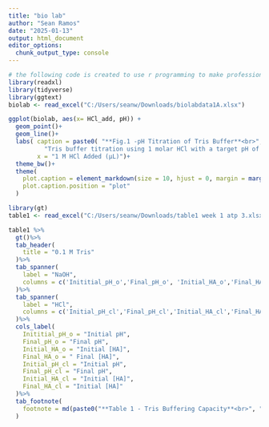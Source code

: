 ```yaml
---
title: "bio lab"
author: "Sean Ramos"
date: "2025-01-13"
output: html_document
editor_options: 
  chunk_output_type: console
---
```


```r

# the following code is created to use r programming to make professional study grade 
library(readxl)
library(tidyverse)
library(ggtext)
biolab <- read_excel("C:/Users/seanw/Downloads/biolabdata1A.xlsx")

ggplot(biolab, aes(x= HCl_add, pH)) + 
  geom_point()+ 
  geom_line()+
  labs( caption = paste0( "**Fig.1 -pH Titration of Tris Buffer**<br>",
          "Tris buffer titration using 1 molar HCl with a target pH of 9.3. As HCL was added the resulting pH was measured"),
        x = "1 M HCl Added (μL)")+
  theme_bw()+
  theme(
    plot.caption = element_markdown(size = 10, hjust = 0, margin = margin(t = 10)),
    plot.caption.position = "plot"
  )

```

```r
library(gt)
table1 <- read_excel("C:/Users/seanw/Downloads/table1 week 1 atp 3.xlsx")

table1 %>%
  gt()%>%
  tab_header(
    title = "0.1 M Tris"
  )%>%
  tab_spanner(
    label = "NaOH",
    columns = c('Inititial_pH_o','Final_pH_o', 'Initial_HA_o','Final_HA_o')
  )%>%
  tab_spanner(
    label = "HCl",
    columns = c('Initial_pH_cl','Final_pH_cl','Initial_HA_cl','Final_HA_cl')
  )%>%
  cols_label(
    Inititial_pH_o = "Initial pH",
    Final_pH_o = "Final pH",
    Initial_HA_o = "Initial [HA]",
    Final_HA_o = " Final [HA]",
    Initial_pH_cl = "Initial pH",
    Final_pH_cl = "Final pH",
    Initial_HA_cl = "Initial [HA]",
    Final_HA_cl = "Initial [HA]"
  )%>%
  tab_footnote(
    footnote = md(paste0("**Table 1 - Tris Buffering Capacity**<br>", "Three samples of 0.1 M Tris buffer with different pH were divided into two test tubes each. Each pH level had a test tube where 500 μL of NaOH was added, and the other test tube had 500 μL of HCl added. The initial and resulting pH were measured, along with the calculated concentration of [Ha]"))
  )
```


